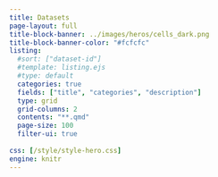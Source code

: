 ```yaml
---
title: Datasets
page-layout: full
title-block-banner: ../images/heros/cells_dark.png
title-block-banner-color: "#fcfcfc"
listing:
  #sort: ["dataset-id"]
  #template: listing.ejs
  #type: default
  categories: true
  fields: ["title", "categories", "description"]
  type: grid
  grid-columns: 2
  contents: "**.qmd"
  page-size: 100
  filter-ui: true
  
css: [/style/style-hero.css]
engine: knitr
---
```


